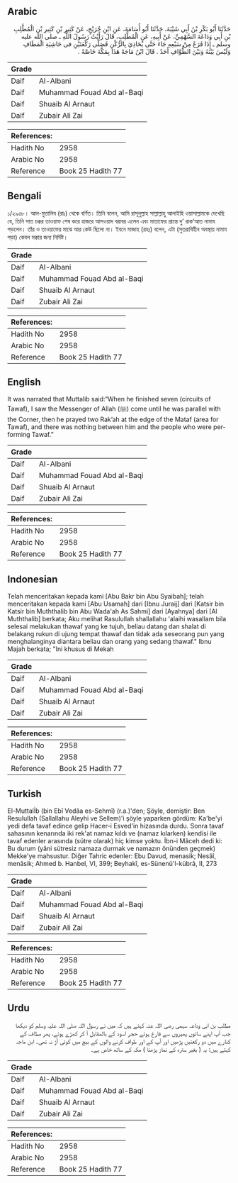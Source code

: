 ## Arabic


<div dir="rtl" lang="ar" style={{fontSize:'larger',backgroundColor:'#f8f9fa',padding:20}}>
حَدَّثَنَا أَبُو بَكْرِ بْنُ أَبِي شَيْبَةَ، حَدَّثَنَا أَبُو أُسَامَةَ، عَنِ ابْنِ جُرَيْجٍ، عَنْ كَثِيرِ بْنِ كَثِيرِ بْنِ الْمُطَّلِبِ بْنِ أَبِي وَدَاعَةَ السَّهْمِيِّ، عَنْ أَبِيهِ، عَنِ الْمُطَّلِبِ، قَالَ رَأَيْتُ رَسُولَ اللَّهِ ـ صلى الله عليه وسلم ـ إِذَا فَرَغَ مِنْ سَبْعِهِ جَاءَ حَتَّى يُحَاذِيَ بِالرُّكْنِ فَصَلَّى رَكْعَتَيْنِ فى حَاشِيَةِ الْمَطَافِ وَلَيْسَ بَيْنَهُ وَبَيْنَ الطُّوَّافِ أَحَدٌ ‏.‏ قَالَ ابْنُ مَاجَهْ هَذَا بِمَكَّةَ خَاصَّةً ‏.‏
</div>
<div style={{backgroundColor:'#f8f9fa',padding:20, marginBottom: 10}}><table> <thead> <tr> <th>Grade</th> <th></th> </tr> </thead> <tbody> <tr><td>Daif</td><td>Al-Albani</td></tr><tr><td>Daif</td><td>Muhammad Fouad Abd al-Baqi</td></tr><tr><td>Daif</td><td>Shuaib Al Arnaut</td></tr><tr><td>Daif</td><td>Zubair Ali Zai</td></tr></tbody></table><table> <thead> <tr> <th>References:</th> <th></th> </tr> </thead> <tbody><tr><td>Hadith No</td><td>2958</td></tr><tr><td>Arabic No</td><td>2958</td></tr><tr><td>Reference</td><td>Book 25 Hadith 77</td></tr></tbody></table></div>

## Bengali


<div dir="ltr" lang="bn" style={{fontSize:'larger',backgroundColor:'#f8f9fa',padding:20}}>
১/২৯৫৮। আল-মুত্তালিব (রাঃ) থেকে বর্ণিত। তিনি বলেন, আমি রাসূলুল্লাহ সাল্লাল্লাহু আলাইহি ওয়াসাল্লামকে দেখেছি যে, তিনি সাত চক্কর তাওয়াফ শেষ করে হাজরে আসওয়াদ বরাবর এলেন এবং মাতাফের প্রান্তে দু’ রাক‘আত নামায পড়লেন। তাঁর ও তাওয়াফের মাঝে আর কেউ ছিলো না। ইবনে মাজাহ (রহঃ) বলেন, এটা (সুতরাবিহীন অবস্থায় নামায পড়া) কেবল মক্কার জন্য নির্দিষ্ট।
</div>
<div style={{backgroundColor:'#f8f9fa',padding:20, marginBottom: 10}}><table> <thead> <tr> <th>Grade</th> <th></th> </tr> </thead> <tbody> <tr><td>Daif</td><td>Al-Albani</td></tr><tr><td>Daif</td><td>Muhammad Fouad Abd al-Baqi</td></tr><tr><td>Daif</td><td>Shuaib Al Arnaut</td></tr><tr><td>Daif</td><td>Zubair Ali Zai</td></tr></tbody></table><table> <thead> <tr> <th>References:</th> <th></th> </tr> </thead> <tbody><tr><td>Hadith No</td><td>2958</td></tr><tr><td>Arabic No</td><td>2958</td></tr><tr><td>Reference</td><td>Book 25 Hadith 77</td></tr></tbody></table></div>

## English


<div dir="ltr" lang="en" style={{fontSize:'larger',backgroundColor:'#f8f9fa',padding:20}}>
It was narrated that Muttalib said:“When he finished seven (circuits of Tawaf), I saw the Messenger of Allah (ﷺ) come until he was parallel with the Corner, then he prayed two Rak’ah at the edge of the Mataf (area for Tawaf), and there was nothing between him and the people who were performing Tawaf.”
</div>
<div style={{backgroundColor:'#f8f9fa',padding:20, marginBottom: 10}}><table> <thead> <tr> <th>Grade</th> <th></th> </tr> </thead> <tbody> <tr><td>Daif</td><td>Al-Albani</td></tr><tr><td>Daif</td><td>Muhammad Fouad Abd al-Baqi</td></tr><tr><td>Daif</td><td>Shuaib Al Arnaut</td></tr><tr><td>Daif</td><td>Zubair Ali Zai</td></tr></tbody></table><table> <thead> <tr> <th>References:</th> <th></th> </tr> </thead> <tbody><tr><td>Hadith No</td><td>2958</td></tr><tr><td>Arabic No</td><td>2958</td></tr><tr><td>Reference</td><td>Book 25 Hadith 77</td></tr></tbody></table></div>

## Indonesian


<div dir="ltr" lang="id" style={{fontSize:'larger',backgroundColor:'#f8f9fa',padding:20}}>
Telah menceritakan kepada kami [Abu Bakr bin Abu Syaibah]; telah menceritakan kepada kami [Abu Usamah] dari [Ibnu Juraij] dari [Katsir bin Katsir bin Muththalib bin Abu Wada'ah As Sahmi] dari [Ayahnya] dari [Al Muththalib] berkata; Aku melihat Rasulullah shallallahu 'alaihi wasallam bila selesai melakukan thawaf yang ke tujuh, beliau datang dan shalat di belakang rukun di ujung tempat thawaf dan tidak ada seseorang pun yang menghalanginya diantara beliau dan orang yang sedang thawaf." Ibnu Majah berkata; "Ini khusus di Mekah
</div>
<div style={{backgroundColor:'#f8f9fa',padding:20, marginBottom: 10}}><table> <thead> <tr> <th>Grade</th> <th></th> </tr> </thead> <tbody> <tr><td>Daif</td><td>Al-Albani</td></tr><tr><td>Daif</td><td>Muhammad Fouad Abd al-Baqi</td></tr><tr><td>Daif</td><td>Shuaib Al Arnaut</td></tr><tr><td>Daif</td><td>Zubair Ali Zai</td></tr></tbody></table><table> <thead> <tr> <th>References:</th> <th></th> </tr> </thead> <tbody><tr><td>Hadith No</td><td>2958</td></tr><tr><td>Arabic No</td><td>2958</td></tr><tr><td>Reference</td><td>Book 25 Hadith 77</td></tr></tbody></table></div>

## Turkish


<div dir="ltr" lang="tr" style={{fontSize:'larger',backgroundColor:'#f8f9fa',padding:20}}>
El-Muttalİb (bin Ebî Vedâa es-Sehmî) (r.a.)'den; Şöyle, demiştir: Ben Resulullah (Sallallahu Aleyhi ve Sellem)'i şöyle yaparken gördüm: Ka'be'yi yedi defa tavaf edince gelip Hacer-i Esved'in hizasında durdu. Sonra tavaf sahasının kenarında iki rek'at namaz kıldı ve (namaz kılarken) kendisi ile tavaf edenler arasında (sütre olarak) hiç kimse yoktu. İbn-i Mâceh dedi ki: Bu durum (yâni sütresiz namaza durmak ve namazın önünden geçmek) Mekke'ye mahsustur. Diğer Tahric edenler: Ebu Davud, menasik; Nesâî, menâsik; Ahmed b. Hanbel, VI, 399; Beyhakî, es-Sünenü'l-kübrâ, II, 273
</div>
<div style={{backgroundColor:'#f8f9fa',padding:20, marginBottom: 10}}><table> <thead> <tr> <th>Grade</th> <th></th> </tr> </thead> <tbody> <tr><td>Daif</td><td>Al-Albani</td></tr><tr><td>Daif</td><td>Muhammad Fouad Abd al-Baqi</td></tr><tr><td>Daif</td><td>Shuaib Al Arnaut</td></tr><tr><td>Daif</td><td>Zubair Ali Zai</td></tr></tbody></table><table> <thead> <tr> <th>References:</th> <th></th> </tr> </thead> <tbody><tr><td>Hadith No</td><td>2958</td></tr><tr><td>Arabic No</td><td>2958</td></tr><tr><td>Reference</td><td>Book 25 Hadith 77</td></tr></tbody></table></div>

## Urdu


<div dir="rtl" lang="ur" style={{fontSize:'larger',backgroundColor:'#f8f9fa',padding:20}}>
مطلب بن ابی وداعہ سہمی رضی اللہ عنہ کہتے ہیں کہ میں نے رسول اللہ صلی اللہ علیہ وسلم کو دیکھا جب آپ اپنے ساتوں پھیروں سے فارغ ہوئے حجر اسود کے بالمقابل آ کر کھڑے ہوئے، پھر مطاف کے کنارے میں دو رکعتیں پڑھیں اور آپ کے اور طواف کرنے والوں کے بیچ میں کوئی آڑ نہ تھی۔ ابن ماجہ کہتے ہیں: یہ ( بغیر سترہ کے نماز پڑھنا ) مکہ کے ساتھ خاص ہے۔
</div>
<div style={{backgroundColor:'#f8f9fa',padding:20, marginBottom: 10}}><table> <thead> <tr> <th>Grade</th> <th></th> </tr> </thead> <tbody> <tr><td>Daif</td><td>Al-Albani</td></tr><tr><td>Daif</td><td>Muhammad Fouad Abd al-Baqi</td></tr><tr><td>Daif</td><td>Shuaib Al Arnaut</td></tr><tr><td>Daif</td><td>Zubair Ali Zai</td></tr></tbody></table><table> <thead> <tr> <th>References:</th> <th></th> </tr> </thead> <tbody><tr><td>Hadith No</td><td>2958</td></tr><tr><td>Arabic No</td><td>2958</td></tr><tr><td>Reference</td><td>Book 25 Hadith 77</td></tr></tbody></table></div>